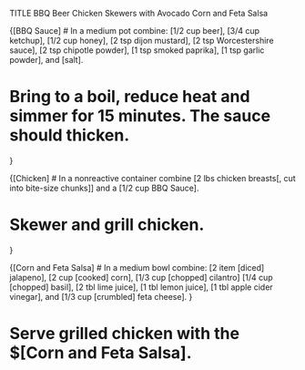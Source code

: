 TITLE BBQ Beer Chicken Skewers with Avocado Corn and Feta Salsa

{[BBQ Sauce]
# In a medium pot combine: [1/2 cup beer], [3/4 cup ketchup], [1/2 cup honey], [2 tsp dijon mustard], [2 tsp Worcestershire sauce], [2 tsp chipotle powder], [1 tsp smoked paprika], [1 tsp garlic powder], and [salt].

# Bring to a boil, reduce heat and simmer for 15 minutes. The sauce should thicken.
}

{[Chicken]
# In a nonreactive container combine [2 lbs chicken breasts[, cut into bite-size chunks]] and a [1/2 cup BBQ Sauce].

# Skewer and grill chicken.
}

{[Corn and Feta Salsa]
# In a medium bowl combine: [2 item [diced] jalapeno], [2 cup [cooked] corn], [1/3 cup [chopped] cilantro] [1/4 cup [chopped] basil], [2 tbl lime juice], [1 tbl lemon juice], [1 tbl apple cider vinegar], and [1/3 cup [crumbled] feta cheese].
}

# Serve grilled chicken with the $[Corn and Feta Salsa].
